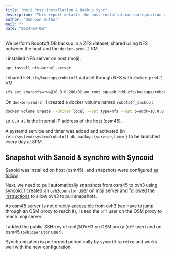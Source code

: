 ```yaml
---
title: "Moji Post-Installation & Backup Sync"
description: "This report details the post-installation configuration of the Moji server, focusing on setting up NFS shares for Robotoff DB backups and configuring Sanoid and Syncoid for automated snapshots and synchronization. It outlines the steps for NFS server installation, ZFS dataset sharing, and secure snapshot pulling to OVH3."
author: "Unknown Author"
mail: ""
date: "2024-09-06"
---
```


We perform Robotoff DB backup in a ZFS dataset, shared using NFS between the host and the `docker-prod-2` VM.

I installed NFS server on host (moji):

```bash
apt install nfs-kernel-server
```

I shared `hdd-zfs/backups/robotoff` dataset through NFS with `docker-prod-2` VM:

```bash
zfs set sharenfs=rw=@10.3.0.200/32,no_root_squash hdd-zfs/backups/robotoff
```

On `docker-prod-2` , I created a docker volume named `robotoff_backup` :

```bash
docker volume create --driver local --opt type=nfs --opt o=addr=10.0.0.45,nolock,soft,rw --opt device=:/hdd-zfs/backups/robotoff robotoff_backup
```

`10.0.0.45` is the internal IP address of the host (osm45). 

A systemd service and timer was added and activated (in `/etc/systemd/system/robotoff_db_backup.{service,timer}` to be launched every day at 8PM.

## Snapshot with Sanoid & synchro with Syncoid

Sanoid was installed on host (osm45), and snapshots were configured [as follow](https://github.com/openfoodfacts/openfoodfacts-infrastructure/blob/develop/confs/moji/sanoid/sanoid.conf).

Next, we need to pull automatically snapshots from osm45 to ovh3 using syncoid. I created an `ovh3operator` user on moji server and [followed the instructions](https://openfoodfacts.github.io/openfoodfacts-infrastructure/sanoid/#how-to-setup-synchronization-without-using-root) to allow ovh3 to pull snapshots.

As osm45 server is not directly accessible from ovh3 (we have to jump through an OSM proxy to reach it), I used the `off` user on the OSM proxy to reach moji server.

I added the public SSH key of root@OVH3 on OSM proxy (`off` user) and on osm45 (`ovh3operator` user).

Synchronization is performed periodically by `syncoid.service` and works well with the new configuration.
